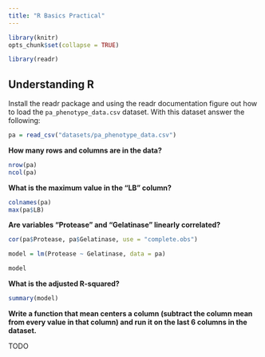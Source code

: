 ```yaml
---
title: "R Basics Practical"
---
```


```r
library(knitr)
opts_chunk$set(collapse = TRUE)
```

```r
library(readr)
```


## Understanding R 

Install the readr package and using the readr documentation figure out how to load the `pa_phenotype_data.csv` dataset. With this dataset answer the following:

```r
pa = read_csv("datasets/pa_phenotype_data.csv")
```

__How many rows and columns are in the data?__

```r
nrow(pa)
ncol(pa)
```


__What is the maximum value in the "LB" column?__
```r
colnames(pa)
max(pa$LB)
```

__Are variables "Protease" and "Gelatinase" linearly correlated?__
```r
cor(pa$Protease, pa$Gelatinase, use = "complete.obs")

model = lm(Protease ~ Gelatinase, data = pa)

model

```

__What is the adjusted R-squared?__
```r
summary(model)
```

__Write a function that mean centers a column (subtract the column mean from every value in that column) and run it on the last 6 columns in the dataset.__

TODO

